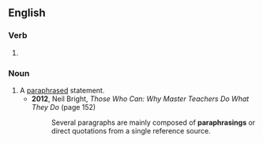 ==English==

===Verb===
{{head|en|present participle}}

# {{present participle of|paraphrase|lang=en|nocat=1}}

===Noun===
{{en-noun}}

# A [[paraphrase]]d statement.
#* '''2012''', Neil Bright, ''Those Who Can: Why Master Teachers Do What They Do'' (page 152)
#*: Several paragraphs are mainly composed of '''paraphrasings''' or direct quotations from a single reference source.